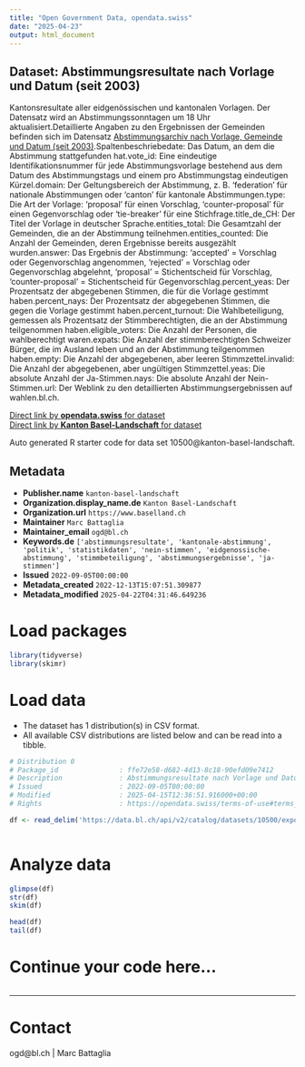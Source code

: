 ```yaml
---
title: "Open Government Data, opendata.swiss"
date: "2025-04-23"
output: html_document
---
```


## Dataset: Abstimmungsresultate nach Vorlage und Datum (seit 2003)

Kantonsresultate aller eidgenössischen und kantonalen Vorlagen. Der Datensatz wird an Abstimmungssonntagen um 18 Uhr aktualisiert.Detaillierte Angaben zu den Ergebnissen der Gemeinden befinden sich im Datensatz [Abstimmungsarchiv nach Vorlage, Gemeinde und Datum (seit 2003)](https://data.bl.ch/explore/dataset/11990).Spaltenbeschriebedate: Das Datum, an dem die Abstimmung stattgefunden hat.vote_id: Eine eindeutige Identifikationsnummer für jede Abstimmungsvorlage bestehend aus dem Datum des Abstimmungstags und einem pro Abstimmungstag eindeutigen Kürzel.domain: Der Geltungsbereich der Abstimmung, z. B. 'federation' für nationale Abstimmungen oder 'canton' für kantonale Abstimmungen.type: Die Art der Vorlage: 'proposal' für einen Vorschlag, 'counter-proposal' für einen Gegenvorschlag oder 'tie-breaker' für eine Stichfrage.title_de_CH: Der Titel der Vorlage in deutscher Sprache.entities_total: Die Gesamtzahl der Gemeinden, die an der Abstimmung teilnehmen.entities_counted: Die Anzahl der Gemeinden, deren Ergebnisse bereits ausgezählt wurden.answer: Das Ergebnis der Abstimmung: 'accepted' = Vorschlag oder Gegenvorschlag angenommen, 'rejected' = Vorschlag oder Gegenvorschlag abgelehnt, 'proposal' = Stichentscheid für Vorschlag, 'counter-proposal' = Stichentscheid für Gegenvorschlag.percent_yeas: Der Prozentsatz der abgegebenen Stimmen, die für die Vorlage gestimmt haben.percent_nays: Der Prozentsatz der abgegebenen Stimmen, die gegen die Vorlage gestimmt haben.percent_turnout: Die Wahlbeteiligung, gemessen als Prozentsatz der Stimmberechtigten, die an der Abstimmung teilgenommen haben.eligible_voters: Die Anzahl der Personen, die wahlberechtigt waren.expats: Die Anzahl der stimmberechtigten Schweizer Bürger, die im Ausland leben und an der Abstimmung teilgenommen haben.empty: Die Anzahl der abgegebenen, aber leeren Stimmzettel.invalid: Die Anzahl der abgegebenen, aber ungültigen Stimmzettel.yeas: Die absolute Anzahl der Ja-Stimmen.nays: Die absolute Anzahl der Nein-Stimmen.url: Der Weblink zu den detaillierten Abstimmungsergebnissen auf wahlen.bl.ch.

[Direct link by **opendata.swiss** for dataset](https://opendata.swiss/de/dataset/abstimmungsarchiv-nach-vorlage-und-datum-ab-2003)<br>
[Direct link by **Kanton Basel-Landschaft** for dataset](https://data.bl.ch/explore/dataset/10500/)

Auto generated R starter code for data set 10500@kanton-basel-landschaft.

## Metadata

- **Publisher.name** `kanton-basel-landschaft`
- **Organization.display_name.de** `Kanton Basel-Landschaft`
- **Organization.url** `https://www.baselland.ch`
- **Maintainer** `Marc Battaglia`
- **Maintainer_email** `ogd@bl.ch`
- **Keywords.de** `['abstimmungsresultate', 'kantonale-abstimmung', 'politik', 'statistikdaten', 'nein-stimmen', 'eidgenossische-abstimmung', 'stimmbeteiligung', 'abstimmungsergebnisse', 'ja-stimmen']`
- **Issued** `2022-09-05T00:00:00`
- **Metadata_created** `2022-12-13T15:07:51.309877`
- **Metadata_modified** `2025-04-22T04:31:46.649236`


# Load packages

```r

library(tidyverse)
library(skimr)

```

# Load data

-   The dataset has 1 distribution(s) in CSV format.
-   All available CSV distributions are listed below and can be read into a tibble.

```r

# Distribution 0
# Package_id               : ffe72e58-d682-4d13-8c18-90efd09e7412
# Description              : Abstimmungsresultate nach Vorlage und Datum (seit 2003) (csv)
# Issued                   : 2022-09-05T00:00:00
# Modified                 : 2025-04-15T12:36:51.916000+00:00
# Rights                   : https://opendata.swiss/terms-of-use#terms_by

df <- read_delim('https://data.bl.ch/api/v2/catalog/datasets/10500/exports/csv?use_labels=true')



```

# Analyze data

```r

glimpse(df)
str(df)
skim(df)

head(df)
tail(df)

```

# Continue your code here...

```r

```

------------------------------------------------------------------------

# Contact

ogd@bl.ch | Marc Battaglia

